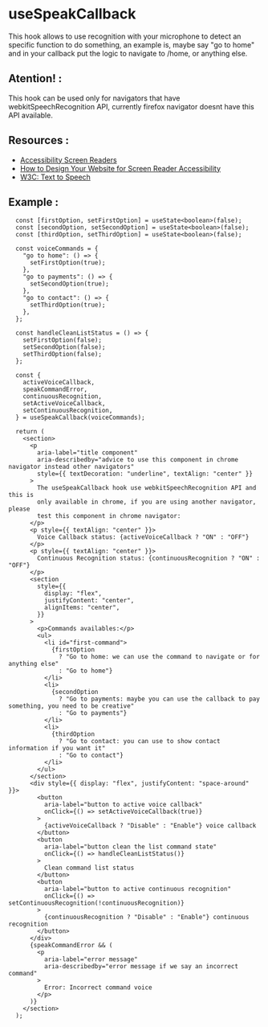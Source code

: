 
<Meta of={SpeakCallback} />

# **useSpeakCallback**

This hook allows to use recognition with your microphone to detect an specific function to do something, an example is, maybe say "go to home" and in your callback put the logic to navigate to /home, or anything else.

## **Atention!** :

This hook can be used only for navigators that have webkitSpeechRecognition API, currently firefox navigator doesnt have this API available.

## **Resources** :

- [Accessibility Screen Readers](https://www.w3schools.com/accessibility/accessibility_screen_readers.php)
- [How to Design Your Website for Screen Reader Accessibility](https://blog.hubspot.com/website/screen-reader-accessibility)
- [W3C: Text to Speech ](https://www.w3.org/WAI/perspective-videos/speech/)

## **Example** :

```tsx
  const [firstOption, setFirstOption] = useState<boolean>(false);
  const [secondOption, setSecondOption] = useState<boolean>(false);
  const [thirdOption, setThirdOption] = useState<boolean>(false);

  const voiceCommands = {
    "go to home": () => {
      setFirstOption(true);
    },
    "go to payments": () => {
      setSecondOption(true);
    },
    "go to contact": () => {
      setThirdOption(true);
    },
  };

  const handleCleanListStatus = () => {
    setFirstOption(false);
    setSecondOption(false);
    setThirdOption(false);
  };

  const {
    activeVoiceCallback,
    speakCommandError,
    continuousRecognition,
    setActiveVoiceCallback,
    setContinuousRecognition,
  } = useSpeakCallback(voiceCommands);

  return (
    <section>
      <p
        aria-label="title component"
        aria-describedby="advice to use this component in chrome navigator instead other navigators"
        style={{ textDecoration: "underline", textAlign: "center" }}
      >
        The useSpeakCallback hook use webkitSpeechRecognition API and this is
        only available in chrome, if you are using another navigator, please
        test this component in chrome navigator:
      </p>
      <p style={{ textAlign: "center" }}>
        Voice Callback status: {activeVoiceCallback ? "ON" : "OFF"}
      </p>
      <p style={{ textAlign: "center" }}>
        Continuous Recognition status: {continuousRecognition ? "ON" : "OFF"}
      </p>
      <section
        style={{
          display: "flex",
          justifyContent: "center",
          alignItems: "center",
        }}
      >
        <p>Commands availables:</p>
        <ul>
          <li id="first-command">
            {firstOption
              ? "Go to home: we can use the command to navigate or for anything else"
              : "Go to home"}
          </li>
          <li>
            {secondOption
              ? "Go to payments: maybe you can use the callback to pay something, you need to be creative"
              : "Go to payments"}
          </li>
          <li>
            {thirdOption
              ? "Go to contact: you can use to show contact information if you want it"
              : "Go to contact"}
          </li>
        </ul>
      </section>
      <div style={{ display: "flex", justifyContent: "space-around" }}>
        <button
          aria-label="button to active voice callback"
          onClick={() => setActiveVoiceCallback(true)}
        >
          {activeVoiceCallback ? "Disable" : "Enable"} voice callback
        </button>
        <button
          aria-label="button clean the list command state"
          onClick={() => handleCleanListStatus()}
        >
          Clean command list status
        </button>
        <button
          aria-label="button to active continuous recognition"
          onClick={() => setContinuousRecognition(!continuousRecognition)}
        >
          {continuousRecognition ? "Disable" : "Enable"} continuous recognition
        </button>
      </div>
      {speakCommandError && (
        <p
          aria-label="error message"
          aria-describedby="error message if we say an incorrect command"
        >
          Error: Incorrect command voice
        </p>
      )}
    </section>
  );
```